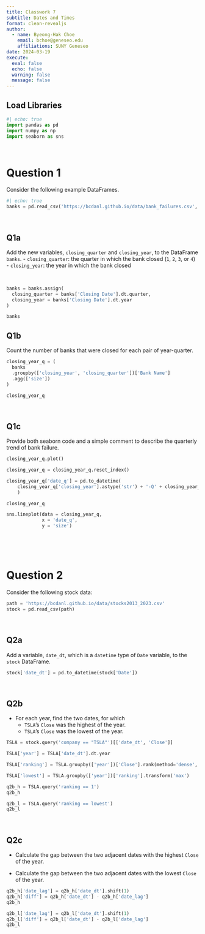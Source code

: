 ```yaml
---
title: Classwork 7
subtitle: Dates and Times
format: clean-revealjs
author:
  - name: Byeong-Hak Choe
    email: bchoe@geneseo.edu
    affiliations: SUNY Geneseo
date: 2024-03-19
execute: 
  eval: false
  echo: false
  warning: false
  message: false
---
```


## Load Libraries

```python
#| echo: true
import pandas as pd
import numpy as np
import seaborn as sns
```

<br>

# Question 1


Consider the following example DataFrames.
```python
#| echo: true
banks = pd.read_csv('https://bcdanl.github.io/data/bank_failures.csv', parse_dates=["Closing Date"])

```

<br>

## Q1a
Add the new variables, `closing_quarter` and `closing_year`, to the DataFrame `banks`.
  - `closing_quarter`:  the quarter in which the bank closed (`1`, `2`, `3`, or `4`)
  - `closing_year`:  the year in which the bank closed


<br>

```python
banks = banks.assign(
  closing_quarter = banks['Closing Date'].dt.quarter,
  closing_year = banks['Closing Date'].dt.year
)

banks
```


## Q1b
Count the number of banks that were closed for each pair of year-quarter.

```python
closing_year_q = (
  banks
  .groupby(['closing_year', 'closing_quarter'])['Bank Name']
  .agg(['size'])
)

closing_year_q
```


<br>

## Q1c
Provide both seaborn code and a simple comment to describe the quarterly trend of bank failure.

```python
closing_year_q.plot()
```

```python
closing_year_q = closing_year_q.reset_index()

closing_year_q['date_q'] = pd.to_datetime(
    closing_year_q['closing_year'].astype('str') + '-Q' + closing_year_q['closing_quarter'].astype('str')
    )

closing_year_q

sns.lineplot(data = closing_year_q,
             x = 'date_q',
             y = 'size')

```


<br><br><br>

# Question 2

Consider the following stock data:

```python
path = 'https://bcdanl.github.io/data/stocks2013_2023.csv'
stock = pd.read_csv(path)
```

<br>

## Q2a

Add a variable, `date_dt`, which is a `datetime` type of `Date` variable, to the `stock` DataFrame.

```python
stock['date_dt'] = pd.to_datetime(stock['Date'])
```

<br>

## Q2b

- For each year, find the two dates, for which 
  - `TSLA`'s `Close` was the highest of the year.
  - `TSLA`'s `Close` was the lowest of the year.
  


```python
TSLA = stock.query('company == "TSLA"')[['date_dt', 'Close']]

TSLA['year'] = TSLA['date_dt'].dt.year

TSLA['ranking'] = TSLA.groupby(['year'])['Close'].rank(method='dense', ascending=False)

TSLA['lowest'] = TSLA.groupby(['year'])['ranking'].transform('max')

q2b_h = TSLA.query('ranking == 1')
q2b_h

q2b_l = TSLA.query('ranking == lowest')
q2b_l
```



<br>

## Q2c
- Calculate the gap between the two adjacent dates with the highest `Close` of the year.

- Calculate the gap between the two adjacent dates with the lowest `Close` of the year.


```python
q2b_h['date_lag'] = q2b_h['date_dt'].shift(1)
q2b_h['diff'] = q2b_h['date_dt'] - q2b_h['date_lag']
q2b_h
```

```python
q2b_l['date_lag'] = q2b_l['date_dt'].shift(1)
q2b_l['diff'] = q2b_l['date_dt'] - q2b_l['date_lag']
q2b_l
```

